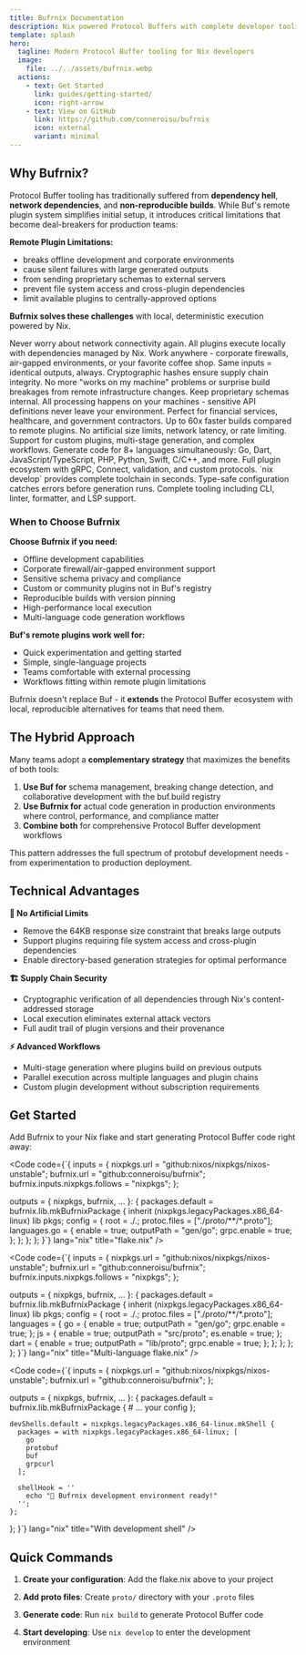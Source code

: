 ```yaml
---
title: Bufrnix Documentation
description: Nix powered Protocol Buffers with complete developer tooling.
template: splash
hero:
  tagline: Modern Protocol Buffer tooling for Nix developers
  image:
    file: ../../assets/bufrnix.webp
  actions:
    - text: Get Started
      link: guides/getting-started/
      icon: right-arrow
    - text: View on GitHub
      link: https://github.com/conneroisu/bufrnix
      icon: external
      variant: minimal
---
```



## Why Bufrnix?

Protocol Buffer tooling has traditionally suffered from **dependency hell**, **network dependencies**, and **non-reproducible builds**. While Buf's remote plugin system simplifies initial setup, it introduces critical limitations that become deal-breakers for production teams:

**Remote Plugin Limitations:**

<Card title="Critical Issues" icon="warning">

- <Badge text="Network dependency" variant="danger" /> breaks offline development and corporate environments
- <Badge text="64KB response limits" variant="caution" /> cause silent failures with large generated outputs  
- <Badge text="Security concerns" variant="danger" /> from sending proprietary schemas to external servers
- <Badge text="Technical constraints" variant="caution" /> prevent file system access and cross-plugin dependencies
- <Badge text="Ecosystem bottlenecks" variant="note" /> limit available plugins to centrally-approved options

</Card>

**Bufrnix solves these challenges** with local, deterministic execution powered by Nix.

<CardGrid stagger>
  <Card title="Offline-First Development" icon="laptop">
    Never worry about network connectivity again. All plugins execute locally
    with dependencies managed by Nix. Work anywhere - corporate firewalls,
    air-gapped environments, or your favorite coffee shop.
  </Card>
  <Card title="True Reproducibility" icon="rocket">
    Same inputs = identical outputs, always. Cryptographic hashes ensure supply
    chain integrity. No more "works on my machine" problems or surprise build
    breakages from remote infrastructure changes.
  </Card>
  <Card title="Security & Compliance" icon="shield">
    Keep proprietary schemas internal. All processing happens on your machines -
    sensitive API definitions never leave your environment. Perfect for
    financial services, healthcare, and government contractors.
  </Card>
  <Card title="Performance Excellence" icon="lightning">
    Up to 60x faster builds compared to remote plugins. No artificial size
    limits, network latency, or rate limiting. Support for custom plugins,
    multi-stage generation, and complex workflows.
  </Card>
  <Card title="Multi-language Support" icon="puzzle">
    Generate code for 8+ languages simultaneously: Go, Dart,
    JavaScript/TypeScript, PHP, Python, Swift, C/C++, and more. Full plugin
    ecosystem with gRPC, Connect, validation, and custom protocols.
  </Card>
  <Card title="Zero Setup DevEx" icon="open-book">
    `nix develop` provides complete toolchain in seconds. Type-safe
    configuration catches errors before generation runs. Complete tooling
    including CLI, linter, formatter, and LSP support.
  </Card>
</CardGrid>

### When to Choose Bufrnix

**Choose Bufrnix if you need:**

- Offline development capabilities
- Corporate firewall/air-gapped environment support
- Sensitive schema privacy and compliance
- Custom or community plugins not in Buf's registry
- Reproducible builds with version pinning
- High-performance local execution
- Multi-language code generation workflows

**Buf's remote plugins work well for:**

- Quick experimentation and getting started
- Simple, single-language projects
- Teams comfortable with external processing
- Workflows fitting within remote plugin limitations

Bufrnix doesn't replace Buf - it **extends** the Protocol Buffer ecosystem with local, reproducible alternatives for teams that need them.

## The Hybrid Approach

Many teams adopt a **complementary strategy** that maximizes the benefits of both tools:

1. **Use Buf for** schema management, breaking change detection, and collaborative development with the buf.build registry
2. **Use Bufrnix for** actual code generation in production environments where control, performance, and compliance matter
3. **Combine both** for comprehensive Protocol Buffer development workflows

This pattern addresses the full spectrum of protobuf development needs - from experimentation to production deployment.

## Technical Advantages

**🔧 No Artificial Limits**

- Remove the 64KB response size constraint that breaks large outputs
- Support plugins requiring file system access and cross-plugin dependencies
- Enable directory-based generation strategies for optimal performance

**🏗️ Supply Chain Security**

- Cryptographic verification of all dependencies through Nix's content-addressed storage
- Local execution eliminates external attack vectors
- Full audit trail of plugin versions and their provenance

**⚡ Advanced Workflows**

- Multi-stage generation where plugins build on previous outputs
- Parallel execution across multiple languages and plugin chains
- Custom plugin development without subscription requirements

## Get Started

Add Bufrnix to your Nix flake and start generating Protocol Buffer code right away:

<Tabs>
<TabItem label="Basic Setup">

<Code 
  code={`{
  inputs = {
    nixpkgs.url = "github:nixos/nixpkgs/nixos-unstable";
    bufrnix.url = "github:conneroisu/bufrnix";
    bufrnix.inputs.nixpkgs.follows = "nixpkgs";
  };

  outputs = { nixpkgs, bufrnix, ... }: {
    packages.default = bufrnix.lib.mkBufrnixPackage {
      inherit (nixpkgs.legacyPackages.x86_64-linux) lib pkgs;
      config = {
        root = ./.;
        protoc.files = ["./proto/**/*.proto"];
        languages.go = {
          enable = true;
          outputPath = "gen/go";
          grpc.enable = true;
        };
      };
    };
  };
}`}
  lang="nix"
  title="flake.nix"
/>

</TabItem>
<TabItem label="Multi-Language">

<Code
  code={`{
  inputs = {
    nixpkgs.url = "github:nixos/nixpkgs/nixos-unstable";
    bufrnix.url = "github:conneroisu/bufrnix";
    bufrnix.inputs.nixpkgs.follows = "nixpkgs";
  };

  outputs = { nixpkgs, bufrnix, ... }: {
    packages.default = bufrnix.lib.mkBufrnixPackage {
      inherit (nixpkgs.legacyPackages.x86_64-linux) lib pkgs;
      config = {
        root = ./.;
        protoc.files = ["./proto/**/*.proto"];
        languages = {
          go = {
            enable = true;
            outputPath = "gen/go";
            grpc.enable = true;
          };
          js = {
            enable = true;
            outputPath = "src/proto";
            es.enable = true;
          };
          dart = {
            enable = true;
            outputPath = "lib/proto";
            grpc.enable = true;
          };
        };
      };
    };
  };
}`}
  lang="nix"
  title="Multi-language flake.nix"
/>

</TabItem>
<TabItem label="Development Shell">

<Code
  code={`{
  inputs = {
    nixpkgs.url = "github:nixos/nixpkgs/nixos-unstable";
    bufrnix.url = "github:conneroisu/bufrnix";
  };

  outputs = { nixpkgs, bufrnix, ... }: {
    packages.default = bufrnix.lib.mkBufrnixPackage {
      # ... your config
    };

    devShells.default = nixpkgs.legacyPackages.x86_64-linux.mkShell {
      packages = with nixpkgs.legacyPackages.x86_64-linux; [
        go
        protobuf
        buf
        grpcurl
      ];
      
      shellHook = ''
        echo "🚀 Bufrnix development environment ready!"
      '';
    };
  };
}`}
  lang="nix" 
  title="With development shell"
/>

</TabItem>
</Tabs>

## Quick Commands

<Steps>

1. **Create your configuration**: Add the flake.nix above to your project

2. **Add proto files**: Create `proto/` directory with your `.proto` files

3. **Generate code**: Run `nix build` to generate Protocol Buffer code

4. **Start developing**: Use `nix develop` to enter the development environment

</Steps>

<CardGrid>
  <LinkCard 
    title="Getting Started Guide" 
    description="Complete tutorial with examples and troubleshooting"
    href="/guides/getting-started/"
  />
  <LinkCard 
    title="Configuration Reference" 
    description="All available options and advanced settings"
    href="/reference/configuration/"  
  />
  <LinkCard 
    title="Language Support" 
    description="Supported languages and plugin ecosystems"
    href="/reference/languages/"
  />
  <LinkCard 
    title="Examples Repository" 
    description="Real-world examples and templates to get started"
    href="https://github.com/conneroisu/bufrnix/tree/main/examples"
  />
</CardGrid>
